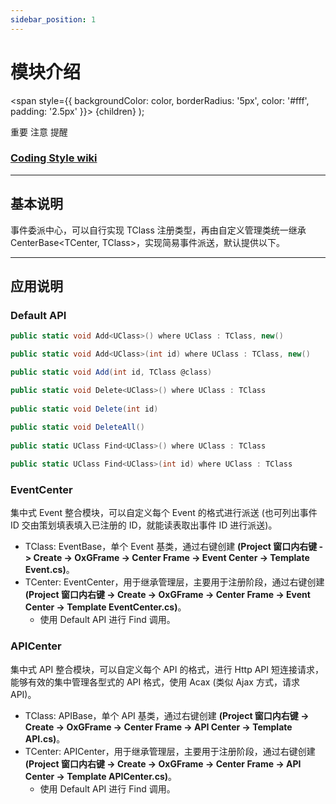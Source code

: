 ```yaml
---
sidebar_position: 1
---
```


# 模块介绍

  <span
    style={{
      backgroundColor: color,
      borderRadius: '5px',
      color: '#fff',
      padding: '2.5px'
    }}>
    {children}
  </span>
);

<Highlight color="#ff2f00">重要</Highlight> <Highlight color="#0373fc">注意</Highlight> <Highlight color="#00d679">提醒</Highlight>

### [Coding Style wiki](https://github.com/michael811125/OxGFrame/wiki/Coding-Style)

---

## 基本说明

事件委派中心，可以自行实现 TClass 注册类型，再由自定义管理类统一继承 CenterBase&lt;TCenter, TClass&gt;，实现简易事件派送，默认提供以下。

---

## 应用说明

### Default API

```csharp
public static void Add<UClass>() where UClass : TClass, new()

public static void Add<UClass>(int id) where UClass : TClass, new()

public static void Add(int id, TClass @class)

public static void Delete<UClass>() where UClass : TClass
		
public static void Delete(int id)
	
public static void DeleteAll()
	
public static UClass Find<UClass>() where UClass : TClass

public static UClass Find<UClass>(int id) where UClass : TClass
```

### EventCenter

集中式 Event 整合模块，可以自定义每个 Event 的格式进行派送 (也可列出事件 ID 交由策划填表填入已注册的 ID，就能读表取出事件 ID 进行派送)。
- TClass: EventBase，单个 Event 基类，通过右键创建 **(Project 窗口内右键 -> Create -> OxGFrame -> Center Frame -> Event Center -> Template Event.cs)**。
- TCenter: EventCenter，用于继承管理层，主要用于注册阶段，通过右键创建 **(Project 窗口内右键 -> Create -> OxGFrame -> Center Frame -> Event Center -> Template EventCenter.cs)**。
  - 使用 Default API 进行 Find 调用。

### APICenter

集中式 API 整合模块，可以自定义每个 API 的格式，进行 Http API 短连接请求，能够有效的集中管理各型式的 API 格式，使用 Acax (类似 Ajax 方式，请求 API)。
- TClass: APIBase，单个 API 基类，通过右键创建 **(Project 窗口内右键 -> Create -> OxGFrame -> Center Frame -> API Center -> Template API.cs)**。
- TCenter: APICenter，用于继承管理层，主要用于注册阶段，通过右键创建 **(Project 窗口内右键 -> Create -> OxGFrame -> Center Frame -> API Center -> Template APICenter.cs)**。
  - 使用 Default API 进行 Find 调用。